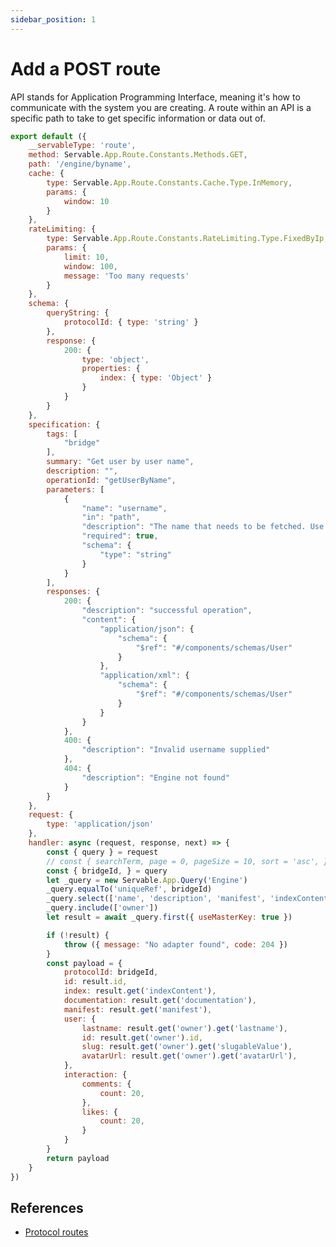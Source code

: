 ```yaml
---
sidebar_position: 1
---
```



# Add a POST route

API stands for Application Programming Interface, meaning it's how to communicate with the system you are creating. A route within an API is a specific path to take to get specific information or data out of.

```js
export default ({
    __servableType: 'route',
    method: Servable.App.Route.Constants.Methods.GET,
    path: '/engine/byname',
    cache: {
        type: Servable.App.Route.Constants.Cache.Type.InMemory,
        params: {
            window: 10
        }
    },    
    rateLimiting: {
        type: Servable.App.Route.Constants.RateLimiting.Type.FixedByIp,
        params: {
            limit: 10,
            window: 100,
            message: 'Too many requests'
        }
    },
    schema: {
        queryString: {
            protocolId: { type: 'string' }
        },
        response: {
            200: {
                type: 'object',
                properties: {
                    index: { type: 'Object' }
                }
            }
        }
    },
    specification: {
        tags: [
            "bridge"
        ],
        summary: "Get user by user name",
        description: "",
        operationId: "getUserByName",
        parameters: [
            {
                "name": "username",
                "in": "path",
                "description": "The name that needs to be fetched. Use user1 for testing. ",
                "required": true,
                "schema": {
                    "type": "string"
                }
            }
        ],
        responses: {
            200: {
                "description": "successful operation",
                "content": {
                    "application/json": {
                        "schema": {
                            "$ref": "#/components/schemas/User"
                        }
                    },
                    "application/xml": {
                        "schema": {
                            "$ref": "#/components/schemas/User"
                        }
                    }
                }
            },
            400: {
                "description": "Invalid username supplied"
            },
            404: {
                "description": "Engine not found"
            }
        }
    },
    request: {
        type: 'application/json'
    },
    handler: async (request, response, next) => {
        const { query } = request
        // const { searchTerm, page = 0, pageSize = 10, sort = 'asc', } = query
        const { bridgeId, } = query
        let _query = new Servable.App.Query('Engine')
        _query.equalTo('uniqueRef', bridgeId)
        _query.select(['name', 'description', 'manifest', 'indexContent', 'documentation', 'owner'])
        _query.include(['owner'])
        let result = await _query.first({ useMasterKey: true })

        if (!result) {
            throw ({ message: "No adapter found", code: 204 })
        }
        const payload = {
            protocolId: bridgeId,
            id: result.id,
            index: result.get('indexContent'),
            documentation: result.get('documentation'),
            manifest: result.get('manifest'),
            user: {
                lastname: result.get('owner').get('lastname'),
                id: result.get('owner').id,
                slug: result.get('owner').get('slugableValue'),
                avatarUrl: result.get('owner').get('avatarUrl'),
            },
            interaction: {
                comments: {
                    count: 20,
                },
                likes: {
                    count: 20,
                }
            }
        }
        return payload
    }
})
```

## References
- [Protocol routes](../../reference/protocol/routes.md)